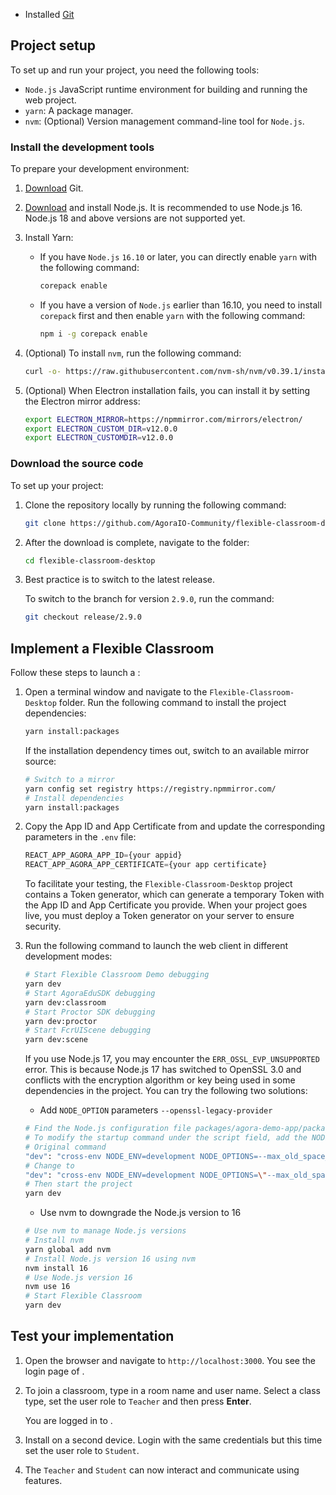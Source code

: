 <PlatformWrapper platform="web">

* Installed [Git](https://git-scm.com/downloads)

## Project setup
To set up and run your <Vg k="FC" /> project, you need the following tools: 

* `Node.js` JavaScript runtime environment for building and running the web project.
* `yarn`: A package manager.
* `nvm`: (Optional) Version management command-line tool for `Node.js`.

### Install the development tools

To prepare your development environment:

1. [Download](https://git-scm.com/downloads) Git.

1. [Download](https://nodejs.org/en) and install Node.js. It is recommended to use Node.js 16. Node.js 18 and above versions are not supported yet.

1. Install Yarn:

   - If you have `Node.js` `16.10` or later, you can directly enable `yarn` with the following command:

      ```bash
      corepack enable
      ```

   - If you have a version of `Node.js` earlier than 16.10, you need to install `corepack` first and then enable `yarn` with the following command:

      ```bash
      npm i -g corepack enable
      ```

1. (Optional) To install `nvm`, run the following command:

   ```bash
   curl -o- https://raw.githubusercontent.com/nvm-sh/nvm/v0.39.1/install.sh | bash
   ```

1. (Optional) When Electron installation fails, you can install it by setting the Electron mirror address:

    ```bash
    export ELECTRON_MIRROR=https://npmmirror.com/mirrors/electron/
    export ELECTRON_CUSTOM_DIR=v12.0.0
    export ELECTRON_CUSTOMDIR=v12.0.0
    ```

### Download the source code


  To set up your <Vg k="FC" /> project:


1. Clone the repository locally by running the following command:

   ```bash
   git clone https://github.com/AgoraIO-Community/flexible-classroom-desktop.git
   ```

1. After the download is complete, navigate to the folder:

   ```bash
   cd flexible-classroom-desktop
   ```

1. Best practice is to switch to the latest release.

    To switch to the branch for version `2.9.0`, run the command:

    ```bash
    git checkout release/2.9.0
    ```

## Implement a Flexible Classroom

Follow these steps to launch a <Vg k="FC" />:

1. Open a terminal window and navigate to the `Flexible-Classroom-Desktop` folder. Run the following command to install the project dependencies:

   ```bash
   yarn install:packages
   ```

   If the installation dependency times out, switch to an available mirror source:

   ```bash
   # Switch to a mirror
   yarn config set registry https://registry.npmmirror.com/
   # Install dependencies
   yarn install:packages
   ```

1. Copy the App ID and App Certificate from <Vg k="CONSOLE" /> and update the corresponding parameters in the `.env` file:

   ```javascript
   REACT_APP_AGORA_APP_ID={your appid}
   REACT_APP_AGORA_APP_CERTIFICATE={your app certificate}
   ```

   To facilitate your testing, the `Flexible-Classroom-Desktop` project contains a <Vg k="MESS" /> Token generator, which can generate a temporary <Vg k="MESS" /> Token with the App ID and App Certificate you provide. When your project goes live, you must deploy a <Vg k="MESS" /> Token generator on your server to ensure security.

1. Run the following command to launch the web client in different development modes:

   ```bash
   # Start Flexible Classroom Demo debugging
   yarn dev
   # Start AgoraEduSDK debugging
   yarn dev:classroom
   # Start Proctor SDK debugging
   yarn dev:proctor
   # Start FcrUIScene debugging
   yarn dev:scene
   ```

   If you use Node.js 17, you may encounter the `ERR_OSSL_EVP_UNSUPPORTED` error. This is because Node.js 17 has switched to OpenSSL 3.0 and conflicts with the encryption algorithm or key being used in some dependencies in the project. You can try the following two solutions:

   - Add `NODE_OPTION` parameters `--openssl-legacy-provider`

   ```bash
   # Find the Node.js configuration file packages/agora-demo-app/package.json
   # To modify the startup command under the script field, add the NODE_OPTION parameter, for example:
   # Original command
   "dev": "cross-env NODE_ENV=development NODE_OPTIONS=--max_old_space_size=6144 FCR_ENTRY=demo webpack serve --config ./webpack.dev.js"
   # Change to
   "dev": "cross-env NODE_ENV=development NODE_OPTIONS=\"--max_old_space_size=6144 --openssl-legacy-provider\" FCR_ENTRY=demo webpack serve --config ./webpack.dev.js"
   # Then start the project
   yarn dev
   ```

   - Use nvm to downgrade the Node.js version to 16

   ```bash
   # Use nvm to manage Node.js versions
   # Install nvm
   yarn global add nvm
   # Install Node.js version 16 using nvm
   nvm install 16
   # Use Node.js version 16
   nvm use 16
   # Start Flexible Classroom
   yarn dev
   ```

## Test your implementation

1. Open the browser and navigate to `http://localhost:3000`. You see the login page of <Vg k="FC" />. 

1. To join a classroom, type in a room name and user name. Select a class type, set the user role to `Teacher` and then press **Enter**. 

   You are logged in to <Vg k="FC" />.

1. Install <Vg k="FC" /> on a second device. Login with the same credentials but this time set the user role to `Student`.

1. The `Teacher` and `Student` can now interact and communicate using <Vg k="FC" /> features.

</PlatformWrapper>